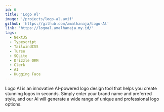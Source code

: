 ```yaml
---
id: 6
title: 'Logo Al'
image: '/projects/logo-al.avif'
github: 'https://github.com/amalhanaja/Logo-Al'
link: 'https://logoal.amalhanaja.my.id/'
tags:
  - NextJS
  - Typescript
  - TailwindCSS
  - Turso
  - SQLite
  - Drizzle ORM
  - Clerk
  - AI
  - Hugging Face
---
```


Logo AI is an innovative AI-powered logo design tool that helps you create stunning logos in seconds. Simply enter your brand name and preferred style, and our AI will generate a wide range of unique and professional logo options.